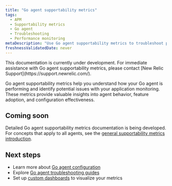 ```yaml
---
title: "Go agent supportability metrics"
tags:
  - APM
  - Supportability metrics
  - Go agent
  - Troubleshooting
  - Performance monitoring
metaDescription: "Use Go agent supportability metrics to troubleshoot performance issues, validate configuration, and monitor agent health in your applications."
freshnessValidatedDate: never
---
```


<Callout variant="important">
  This documentation is currently under development. For immediate assistance with Go agent supportability metrics, please contact [New Relic Support](https://support.newrelic.com/).
</Callout>

Go agent supportability metrics help you understand how your Go agent is performing and identify potential issues with your application monitoring. These metrics provide valuable insights into agent behavior, feature adoption, and configuration effectiveness.

## Coming soon

Detailed Go agent supportability metrics documentation is being developed. For concepts that apply to all agents, see the [general supportability metrics introduction](/docs/apm/supportability-metrics/introduction).

## Next steps

* Learn more about [Go agent configuration](/docs/apm/agents/go-agent/configuration/go-agent-configuration)
* Explore [Go agent troubleshooting guides](/docs/apm/agents/go-agent/troubleshooting)
* Set up [custom dashboards](/docs/query-your-data/explore-query-data/dashboards/introduction-dashboards) to visualize your metrics
